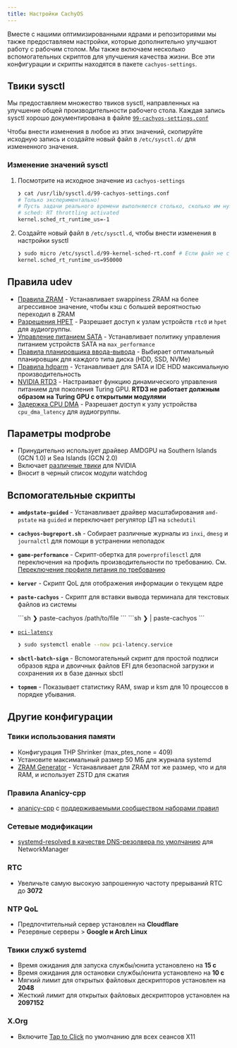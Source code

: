 ```yaml
---
title: Настройки CachyOS
---
```



Вместе с нашими оптимизированными ядрами и репозиториями мы также предоставляем настройки, которые дополнительно улучшают работу с рабочим столом.
Мы также включаем несколько вспомогательных скриптов для улучшения качества жизни. Все эти конфигурации и скрипты находятся в пакете `cachyos-settings`.

## Твики sysctl

Мы предоставляем множество твиков sysctl, направленных на улучшение общей производительности рабочего стола. Каждая запись sysctl хорошо документирована
в файле [`99-cachyos-settings.conf`](https://github.com/CachyOS/CachyOS-Settings/blob/master/usr/lib/sysctl.d/99-cachyos-settings.conf)

Чтобы внести изменения в любое из этих значений, скопируйте исходную запись и создайте новый файл в `/etc/sysctl.d/` для измененного значения.

### Изменение значений sysctl

<Steps>

1. Посмотрите на исходное значение из `cachyos-settings`

    ```sh
    ❯ cat /usr/lib/sysctl.d/99-cachyos-settings.conf
    # Только экспериментально!
    # Пусть задачи реального времени выполняются столько, сколько им нужно
    # sched: RT throttling activated
    kernel.sched_rt_runtime_us=-1
    ```

2. Создайте новый файл в `/etc/sysctl.d`, чтобы внести изменения в настройки sysctl

    ```sh title="Возврат kernel.sched_rt_runtime_us= к значению по умолчанию"
    ❯ sudo micro /etc/sysctl.d/99-kernel-sched-rt.conf # Если файл не существует, эта команда создает его и позволяет редактировать
    kernel.sched_rt_runtime_us=950000
    ```

</Steps>

## Правила udev

- [Правила ZRAM](https://github.com/CachyOS/CachyOS-Settings/blob/master/usr/lib/udev/rules.d/30-zram.rules) - Устанавливает swappiness ZRAM на более агрессивное
значение, чтобы кэш с большей вероятностью переходил в ZRAM
- [Разрешения HPET](https://github.com/CachyOS/CachyOS-Settings/blob/master/usr/lib/udev/rules.d/40-hpet-permissions.rules) - Разрешает доступ к узлам устройств `rtc0`
и `hpet` для аудиогруппы.
- [Управление питанием SATA](https://github.com/CachyOS/CachyOS-Settings/blob/master/usr/lib/udev/rules.d/50-sata.rules) - Устанавливает политику управления питанием устройств SATA на `max_performance`
- [Правила планировщика ввода-вывода](https://github.com/CachyOS/CachyOS-Settings/blob/master/usr/lib/udev/rules.d/60-ioschedulers.rules) - Выбирает оптимальный планировщик для каждого типа диска (HDD, SSD, NVMe)
- [Правила hdparm](https://github.com/CachyOS/CachyOS-Settings/blob/master/usr/lib/udev/rules.d/69-hdparm.rules) - Устанавливает для SATA и IDE HDD максимальную производительность
- [NVIDIA RTD3](https://github.com/CachyOS/CachyOS-Settings/blob/master/usr/lib/udev/rules.d/71-nvidia.rules) - Настраивает функцию динамического управления питанием для поколения Turing GPU. **RTD3 не работает должным образом на Turing GPU с открытыми модулями**
- [Задержка CPU DMA](https://github.com/CachyOS/CachyOS-Settings/blob/master/usr/lib/udev/rules.d/99-cpu-dma-latency.rules) -
Разрешает доступ к узлу устройства `cpu_dma_latency` для аудиогруппы.

## Параметры modprobe

- Принудительно использует драйвер AMDGPU на Southern Islands (GCN 1.0) и Sea Islands (GCN 2.0)
- Включает [различные твики](https://github.com/CachyOS/CachyOS-Settings/blob/master/usr/lib/modprobe.d/nvidia.conf) для NVIDIA
- Вносит в черный список модули watchdog

## Вспомогательные скрипты

- **`amdpstate-guided`** - Устанавливает драйвер масштабирования `amd-pstate` на `guided` и переключает регулятор ЦП на `schedutil`
- **`cachyos-bugreport.sh`** - Собирает различные журналы из `inxi`, `dmesg` и `journalctl` для помощи в устранении неполадок
- **`game-performance`** - Скрипт-обертка для `powerprofilesctl` для переключения на профиль производительности по требованию.
См. [Переключение профиля питания по требованию](/ru/configuration/gaming#переключение-профиля-питания-по-требованию)
- **`kerver`** - Скрипт QoL для отображения информации о текущем ядре
- **`paste-cachyos`** - Скрипт для вставки вывода терминала для текстовых файлов из системы

    <Tabs>
        <TabItem label="Загрузка текстовых файлов">
            ```sh
            ❯ paste-cachyos /path/to/file
            ```
        </TabItem>
        <TabItem label="Загрузка вывода терминала">
            ```sh
            ❯ <command> | paste-cachyos
            ```
        </TabItem>
    </Tabs>
- [`pci-latency`](https://github.com/CachyOS/CachyOS-Settings/blob/master/usr/bin/pci-latency)
    ```sh title="Включение pci-latency в масштабе всей системы"
    ❯ sudo systemctl enable --now pci-latency.service
    ```
- **`sbctl-batch-sign`** - Вспомогательный скрипт для простой подписи образов ядра и двоичных файлов EFI для безопасной загрузки и сохранения их в базе данных sbctl
- **`topmem`** - Показывает статистику RAM, swap и ksm для 10 процессов в порядке убывания.


## Другие конфигурации

### Твики использования памяти

- Конфигурация THP Shrinker (max_ptes_none = 409)
- Установите максимальный размер 50 МБ для журнала systemd
- [ZRAM Generator](https://github.com/CachyOS/CachyOS-Settings/blob/master/usr/lib/systemd/zram-generator.conf) - Устанавливает для ZRAM тот же размер, что и для RAM, и использует ZSTD для сжатия

### Правила Ananicy-cpp

- [ananicy-cpp](https://gitlab.com/ananicy-cpp/ananicy-cpp) с [поддерживаемыми сообществом наборами правил](https://github.com/CachyOS/ananicy-rules)

### Сетевые модификации

- [systemd-resolved в качестве DNS-резолвера по умолчанию](https://github.com/CachyOS/CachyOS-Settings/blob/master/usr/lib/NetworkManager/conf.d/dns.conf) для NetworkManager

### RTC

- Увеличьте самую высокую запрошенную частоту прерываний RTC до **3072**

### NTP QoL

- Предпочтительный сервер установлен на **Cloudflare**
- Резервные серверы > **Google и Arch Linux**

### Твики служб systemd

- Время ожидания для запуска службы/юнита установлено на **15 с**
- Время ожидания для остановки службы/юнита установлено на **10 с**
- Мягкий лимит для открытых файловых дескрипторов установлен на **2048**
- Жесткий лимит для открытых файловых дескрипторов установлен на **2097152**

### X.Org

- Включите [Tap to Click](https://github.com/CachyOS/CachyOS-Settings/blob/master/usr/share/X11/xorg.conf.d/20-touchpad.conf) по умолчанию для всех сеансов X11
